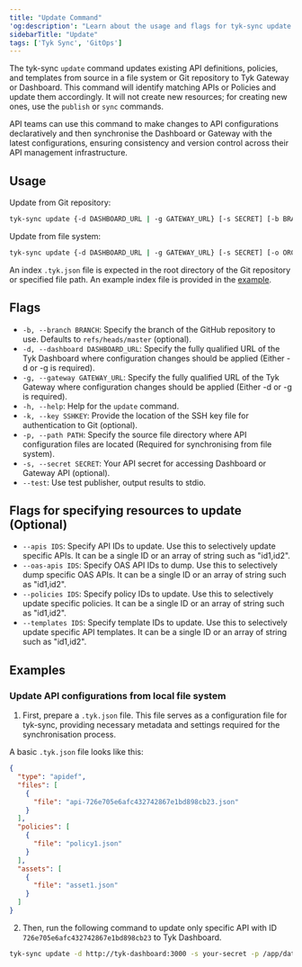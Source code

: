 ```yaml
---
title: "Update Command"
'og:description': "Learn about the usage and flags for tyk-sync update command"
sidebarTitle: "Update"
tags: ['Tyk Sync', 'GitOps']
---
```


The tyk-sync `update` command updates existing API definitions, policies, and templates from source in a file system or Git repository to Tyk Gateway or Dashboard. This command will identify matching APIs or Policies and update them accordingly. It will not create new resources; for creating new ones, use the `publish` or `sync` commands.

API teams can use this command to make changes to API configurations declaratively and then synchronise the Dashboard or Gateway with the latest configurations, ensuring consistency and version control across their API management infrastructure.

## Usage

Update from Git repository:
```bash
tyk-sync update {-d DASHBOARD_URL | -g GATEWAY_URL} [-s SECRET] [-b BRANCH] [-k SSHKEY] [-o ORG_ID] REPOSITORY_URL
```

Update from file system:
```bash
tyk-sync update {-d DASHBOARD_URL | -g GATEWAY_URL} [-s SECRET] [-o ORG_ID] -p PATH
```

An index `.tyk.json` file is expected in the root directory of the Git repository or specified file path. An example index file is provided in the [example](#examples).

## Flags
* `-b, --branch BRANCH`: Specify the branch of the GitHub repository to use. Defaults to `refs/heads/master` (optional).
* `-d, --dashboard DASHBOARD_URL`: Specify the fully qualified URL of the Tyk Dashboard where configuration changes should be applied (Either -d or -g is required).
* `-g, --gateway GATEWAY_URL`: Specify the fully qualified URL of the Tyk Gateway where configuration changes should be applied (Either -d or -g is required).
* `-h, --help`: Help for the `update` command.
* `-k, --key SSHKEY`: Provide the location of the SSH key file for authentication to Git (optional).
* `-p, --path PATH`: Specify the source file directory where API configuration files are located (Required for synchronising from file system).
* `-s, --secret SECRET`: Your API secret for accessing Dashboard or Gateway API (optional).
* `--test`: Use test publisher, output results to stdio.

## Flags for specifying resources to update (Optional)
* `--apis IDS`: Specify API IDs to update. Use this to selectively update specific APIs. It can be a single ID or an array of string such as "id1,id2".
* `--oas-apis IDS`: Specify OAS API IDs to dump. Use this to selectively dump specific OAS APIs. It can be a single ID or an array of string such as "id1,id2".
* `--policies IDS`: Specify policy IDs to update. Use this to selectively update specific policies. It can be a single ID or an array of string such as "id1,id2".
* `--templates IDS`: Specify template IDs to update. Use this to selectively update specific API templates. It can be a single ID or an array of string such as "id1,id2".

## Examples
### Update API configurations from local file system

1. First, prepare a `.tyk.json` file. This file serves as a configuration file for tyk-sync, providing necessary metadata and settings required for the synchronisation process.

A basic `.tyk.json` file looks like this:

```json
{
  "type": "apidef",
  "files": [
    {
      "file": "api-726e705e6afc432742867e1bd898cb23.json"
    }
  ],
  "policies": [
    {
      "file": "policy1.json"
    }
  ],
  "assets": [
    {
      "file": "asset1.json"
    }
  ]
}
```

2. Then, run the following command to update only specific API with ID `726e705e6afc432742867e1bd898cb23` to Tyk Dashboard.

```bash
tyk-sync update -d http://tyk-dashboard:3000 -s your-secret -p /app/data --apis 726e705e6afc432742867e1bd898cb23
```